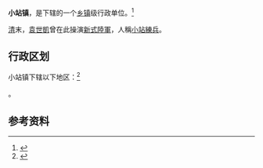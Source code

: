 {{中国乡级行政区|12/01/12/102/000}}

'''小站镇'''，是{{PRC admin/fullname|12/01/12/102/000|3}}下辖的一个[[乡镇|乡镇]]级行政单位。<ref>{{PRC admin/ref sgc|{{PRC admin/parent|12/01/12/102/000}}}}</ref>

[[清朝|清]]末，[[袁世凱|袁世凱]]曾在此操演[[新軍|新式陸軍]]，人稱[[定武军|小站練兵]]。

== 行政区划 ==

小站镇下辖以下地区：<ref>{{PRC admin/ref sgc|12/01/12/102/000}}</ref>

{{PRC admin/children|12/01/12/102/000}}。

== 参考资料 ==

{{reflist}}

{{行政区划小作品}}
{{PRC admin/navcat|12/01/12/102/000}}